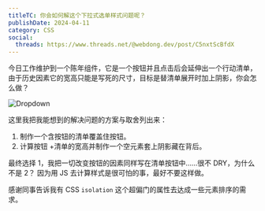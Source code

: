 ```yaml
---
titleTC: 你会如何解这个下拉式选单样式问题呢？
publishDate: 2024-04-11
category: CSS
social:
  threads: https://www.threads.net/@webdong.dev/post/C5nxtScBfdX
---
```


今日工作维护到一个陈年组件，它是一个按钮并且点击后会延伸出一个行动清单，由于历史因素它的宽高只能是写死的尺寸，目标是替清单展开时加上阴影，你会怎么做？

![Dropdown](./dropdown-issue.webp)

这里我把我能想到的解决问题的方案与取舍列出来：

1. 制作一个含按钮的清单覆盖住按钮。
2. 计算按钮 +清单的宽高并制作一个空元素套上阴影藏在背后。

最终选择 1，我把一切改变按钮的因素同样写在清单按钮中……很不 DRY，为什么不是 2？ 因为用 JS 去计算样式是很可怕的事，最好不要这样做。

感谢同事告诉我有 CSS `isolation` 这个超偏门的属性去达成一些元素排序的需求。
